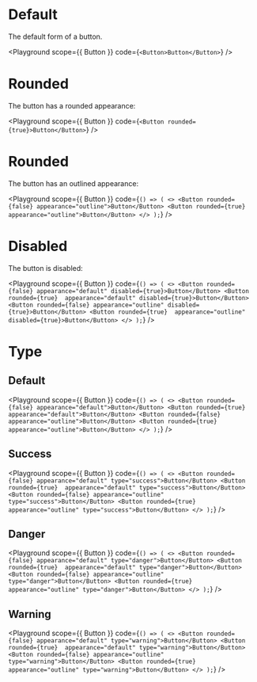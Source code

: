 
# Default

The default form of a button.

<Playground
  scope={{ Button }}
  code={`<Button>Button</Button>`}
/>

# Rounded

The button has a rounded appearance:

<Playground
  scope={{ Button }}
  code={`<Button rounded={true}>Button</Button>`}
/>

# Rounded

The button has an outlined appearance:

<Playground
  scope={{ Button }}
  code={`() => (
      <>
        <Button rounded={false} appearance="outline">Button</Button>
        <Button rounded={true}  appearance="outline">Button</Button>
      </>
);`}
/>

# Disabled

The button is disabled:

<Playground
  scope={{ Button }}
  code={`() => (
      <>
        <Button rounded={false} appearance="default" disabled={true}>Button</Button>
        <Button rounded={true}  appearance="default" disabled={true}>Button</Button>
        <Button rounded={false} appearance="outline" disabled={true}>Button</Button>
        <Button rounded={true}  appearance="outline" disabled={true}>Button</Button>
      </>
);`}
/>

# Type

## Default

<Playground
  scope={{ Button }}
  code={`() => (
      <>
        <Button rounded={false} appearance="default">Button</Button>
        <Button rounded={true}  appearance="default">Button</Button>
        <Button rounded={false} appearance="outline">Button</Button>
        <Button rounded={true}  appearance="outline">Button</Button>
      </>
);`}
/>

## Success

<Playground
  scope={{ Button }}
  code={`() => (
      <>
        <Button rounded={false} appearance="default" type="success">Button</Button>
        <Button rounded={true}  appearance="default" type="success">Button</Button>
        <Button rounded={false} appearance="outline" type="success">Button</Button>
        <Button rounded={true}  appearance="outline" type="success">Button</Button>
      </>
);`}
/>

## Danger

<Playground
  scope={{ Button }}
  code={`() => (
      <>
        <Button rounded={false} appearance="default" type="danger">Button</Button>
        <Button rounded={true}  appearance="default" type="danger">Button</Button>
        <Button rounded={false} appearance="outline" type="danger">Button</Button>
        <Button rounded={true}  appearance="outline" type="danger">Button</Button>
      </>
);`}
/>

## Warning

<Playground
  scope={{ Button }}
  code={`() => (
      <>
        <Button rounded={false} appearance="default" type="warning">Button</Button>
        <Button rounded={true}  appearance="default" type="warning">Button</Button>
        <Button rounded={false} appearance="outline" type="warning">Button</Button>
        <Button rounded={true}  appearance="outline" type="warning">Button</Button>
      </>
);`}
/>
